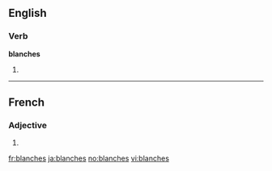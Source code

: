 ==English==

===Verb===
'''blanches'''

# {{third-person singular of|[[blanch]]}}
----
==French==

===Adjective===
{{infl|fr|adjective form|g=fp}}

# {{feminine plural of|blanc|lang=fr}}

[[fr:blanches]]
[[ja:blanches]]
[[no:blanches]]
[[vi:blanches]]